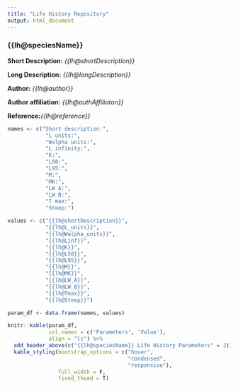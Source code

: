 ```yaml
---
title: "Life History Repository"
output: html_document
---
```


### {{lh@speciesName}}

**Short Description:** *{{lh@shortDescription}}*

**Long Description:** *{{lh@longDescription}}*

**Author:** *{{lh@author}}*

**Author affiliation:** *{{lh@authAffiliaton}}*

**Reference:***{{lh@reference}}*

```r

names <- c("Short description:",
            "L units:",
            "Walpha units:", 
            "L infinity:", 
            "K:", 
            "L50:", 
            "L95:", 
            "M:", 
            "MK:", 
            "LW A:", 
            "LW B:", 
            "T max:", 
            "Steep:")

values <- c("{{lh@shortDescription}}",
            "{{lh@L_units}}",
            "{{lh@Walpha_units}}", 
            "{{lh@Linf}}", 
            "{{lh@K}}", 
            "{{lh@L50}}", 
            "{{lh@L95}}", 
            "{{lh@M}}", 
            "{{lh@MK}}", 
            "{{lh@LW_A}}", 
            "{{lh@LW_B}}", 
            "{{lh@Tmax}}", 
            "{{lh@Steep}}")

param_df <- data.frame(names, values)

knitr::kable(param_df, 
             col.names = c('Parameters', 'Value'), 
             align = "lc") %>% 
  add_header_above(c("{{lh@speciesName}} Life History Parameters" = 2)) %>% 
  kable_styling(bootstrap_options = c("hover",
                                      "condensed", 
                                      "responsive"), 
                full_width = F, 
                fixed_thead = T)


```




